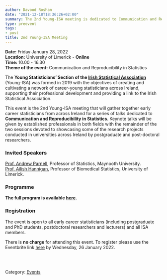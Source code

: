 ```yaml
---
author: Davood Roshan
date: "2021-12-18T18:36:26+02:00"
summary: The 2nd Young-ISA meeting is dedicated to Communication and Reproducibility in Statistics.
type: preevent
tags:
- post
title: 2nd Young-ISA Meeting
---
```


**Date:** Friday January 28, 2022 <br>
**Location:** University of Limerick - **Online** <br>
**Time:** 10.00 - 16.30 <br>
**Theme of the event:** Communication and Reproducibility in Statistics <br>


The **Young Statisticians' Section of the <a href="https://istat.ie/" target="_blank">Irish Statistical Association**</a> (Young-ISA) was formed in 2019 with the objectives of creating and cultivating a network of career-young statisticians across Ireland, supporting their professional development and providing a link to the Irish Statistical Association.</p>

This event is the 2nd Young-ISA meeting that will gather together early career statisticians from across Ireland for a series of talks dedicated to **Communication and Reproducibility in Statistics**. Keynote talks will be given by established professionals in both fields with the remainder of the two sessions devoted to showcasing some of the research projects conducted in universities across Ireland by postgraduate and post-doctoral researchers.

### Invited Speakers

[Prof. Andrew Parnell](https://www.maynoothuniversity.ie/faculty-science-engineering/our-people/andrew-parnell), Professor of Statistics, Maynooth University. <br>
[Prof. Ailish Hannigan](https://www.ul.ie/hri/person/hri-member/prof-ailish-hannigan), Professor of Biomedical Statistics, University of Limerick. <br>

### Programme

**The full program is available [here](/events/posts/second_Meeting_Abstracts.pdf).**


### Registration

The event is open to all early career statisticians (including postgraduate and PhD students, postdoctoral researchers and lecturers) and all ISA members.

There is **no charge** for attending this event. To register please use the Eventbrite link [here](https://www.eventbrite.ie/e/2nd-young-isa-meeting-tickets-229761511867) by Wednesday, 26 January 2022.

<br>
<br>

Category: [<u>Events</u>](/events/)